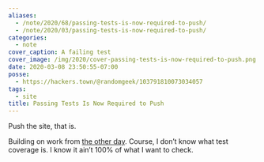 ```yaml
---
aliases:
  - /note/2020/68/passing-tests-is-now-required-to-push/
  - /note/2020/03/passing-tests-is-now-required-to-push/
categories:
  - note
cover_caption: A failing test
cover_image: /img/2020/cover-passing-tests-is-now-required-to-push.png
date: 2020-03-08 23:50:55-07:00
posse:
  - https://hackers.town/@randomgeek/103791810073034057
tags:
  - site
title: Passing Tests Is Now Required to Push
---
```


Push the site, that is.

Building on work from [the other
day](/post/2020/03/today-in-personal-accomplishments). Course, I don’t
know what test coverage is. I know it ain’t 100% of what I want to
check.
